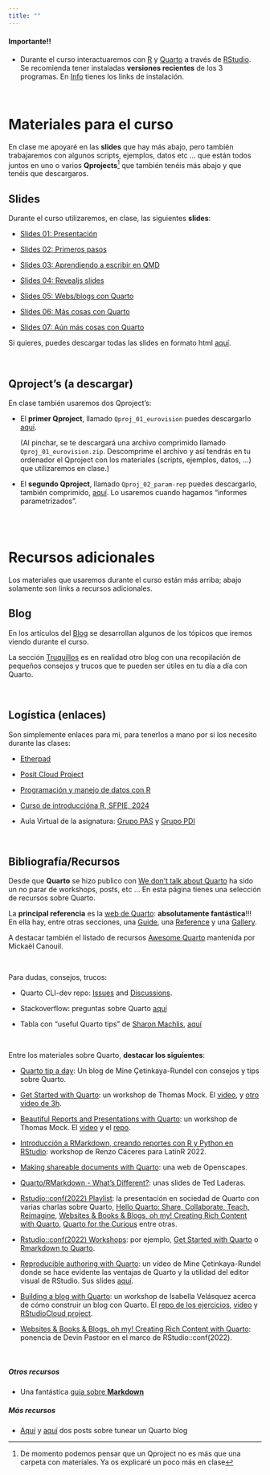 ```yaml
---
title: ""
---
```


::: {.callout-important appearance="default" icon="false"}
#### Importante!!

-   Durante el curso interactuaremos con [R](https://cran.r-project.org/) y [Quarto](https://quarto.org/) a través de [RStudio](https://www.rstudio.com/products/rstudio/). Se recomienda tener instaladas **versiones recientes** de los 3 programas. En [Info](info.qmd) tienes los links de instalación.
:::

<br>

# Materiales para el curso

En clase me apoyaré en las **slides** que hay más abajo, pero también trabajaremos con algunos scripts, ejemplos, datos etc ... que están todos juntos en uno o varios **Qprojects**[^1] que también tenéis más abajo y que tenéis que descargaros.

[^1]: De momento podemos pensar que un Qproject no es más que una carpeta con materiales. Ya os explicaré un poco más en clase

## Slides

Durante el curso utilizaremos, en clase, las siguientes **slides**:

-   [Slides 01: Presentación](./slides/01_presentacion.qmd){target="_blank"}

-   [Slides 02: Primeros pasos](./slides/02_primeros_pasos.qmd){target="_blank"}

-   [Slides 03: Aprendiendo a escribir en QMD](./slides/03_aprendiendo_Qmd.qmd){target="_blank"}

-   [Slides 04: Revealjs slides](./slides/04_revealjs.qmd){target="_blank"}

-   [Slides 05: Webs/blogs con Quarto](./slides/05_primer_web.qmd){target="_blank"}

-   [Slides 06: Más cosas con Quarto](./slides/06_mas_cosas.qmd){target="_blank"}

-   [Slides 07: Aún más cosas con Quarto](./slides/07_aun_mas_cosas.qmd){target="_blank"}


Si quieres, puedes descargar todas las slides en formato html [aquí](./recursos/slides_en_html.zip){target="_blank"}.

<br>

## Qproject's (a descargar)

En clase también usaremos dos Qproject's:

- El **primer Qproject**, llamado  `Qproj_01_eurovision` puedes descargarlo [aquí](./recursos/Qproj_01_eurovision.zip){target="_blank"}.

    (Al pinchar, se te descargará una archivo comprimido llamado `Qproj_01_eurovision.zip`. Descomprime el archivo y así tendrás en tu ordenador el Qproject con los materiales (scripts, ejemplos, datos, ...) que utilizaremos en clase.)


- El **segundo Qproject**, llamado `Qproj_02_param-rep` puedes descargarlo, también comprimido, [aquí](./recursos/Qproj_02_param-rep.zip){target="_blank"}. Lo usaremos cuando hagamos "informes parametrizados".

<!-- 
-   El Qproject llamado "parametrised_reports" que podrás descargar [aquí](/cuestionario/parametrised_reports.zip){target="_blank"}, también comprimido en formato .zip Write 
--> 

<br><br>

# Recursos adicionales

Los materiales que usaremos durante el curso están más arriba; abajo solamente son links a recursos adicionales.

## Blog

En los artículos del [Blog](blog.qmd){target="_blank"} se desarrollan algunos de los tópicos que iremos viendo durante el curso.

La sección [Truquillos](blog_02.qmd){target="_blank"} es en realidad otro blog con una recopilación de pequeños consejos y trucos que te pueden ser útiles en tu día a día con Quarto.

<br>

## Logística (enlaces)

Son simplemente enlaces para mi, para tenerlos a mano por si los necesito durante las clases:

-   [Etherpad](https://etherpad.wikimedia.org/p/curso_intro_DS_UV){target="_blank"}

-   [Posit Cloud Project](https://posit.cloud/content/6139160){target="_blank"}

-   [Programación y manejo de datos con R](https://perezp44.github.io/intro-ds-23-24-web/04-tutoriales.html){target="_blank"}

-   [Curso de introduccióna R, SFPIE, 2024](https://perezp44.github.io/intro.R.sfpie.2024.web/){target="_blank"}

-   Aula Virtual de la asignatura: [Grupo PAS](https://aulavirtual.uv.es/course/view.php?id=74073){target="_blank"} y [Grupo PDI](https://aulavirtual.uv.es/course/view.php?id=74074){target="_blank"}

<br>

## Bibliografía/Recursos

Desde que **Quarto** se hizo publico con [We don't talk about Quarto](https://www.apreshill.com/blog/2022-04-we-dont-talk-about-quarto/){target="_blank"} ha sido un no parar de workshops, posts, etc ... En esta página tienes una selección de recursos sobre Quarto.

La **principal referencia** es la [web de Quarto](https://quarto.org/){target="_blank"}: **absolutamente fantástica**!!! En ella hay, entre otras secciones, una [Guide](https://quarto.org/docs/guide/){target="_blank"}, una [Reference](https://quarto.org/docs/reference/){target="_blank"} y una [Gallery](https://quarto.org/docs/gallery/){target="_blank"}.

A destacar también el listado de recursos [Awesome Quarto](https://github.com/mcanouil/awesome-quarto){target="_blank"} mantenida por Mickaël Canouil.

<br>

Para dudas, consejos, trucos:

-   Quarto CLI-dev repo: [Issues](https://github.com/quarto-dev/quarto-cli/issues?q=is%3Aissue+is%3Aopen+sort%3Aupdated-desc){target="_blank"} and [Discussions](https://github.com/quarto-dev/quarto-cli/discussions){target="_blank"}.

-   Stackoverflow: preguntas sobre Quarto [aquí](https://stackoverflow.com/questions/tagged/quarto){target="_blank"}

-   Tabla con "useful Quarto tips" de [Sharon Machlis](https://fosstodon.org/@smach){target="_blank"}, [aquí](https://apps.machlis.com/shiny/quartotips/){target="_blank"}

<br>

Entre los materiales sobre Quarto, **destacar los siguientes**:

-   [Quarto tip a day](http://mine-cetinkaya-rundel.github.io/quarto-tip-a-day/){target="_blank"}: Un blog de Mine Çetinkaya-Rundel con consejos y tips sobre Quarto.

-   [Get Started with Quarto](https://jthomasmock.github.io/quarto-2hr-webinar/){target="_blank"}: un workshop de Thomas Mock. El [video](https://youtu.be/yvi5uXQMvu4), y [otro video de 3h](https://www.youtube.com/watch?v=KnwQFph3s94&list=PL4IzsxWztPdmSeucR67EH_8_hzldqYZX4&index=8){target="_blank"}.

-   [Beautiful Reports and Presentations with Quarto](https://thomasmock.quarto.pub/reports-presentations/#/title-slide){target="_blank"}: un workshop de Thomas Mock. El [video](https://www.youtube.com/watch?v=hbf7Ai3jnxY){target="_blank"} y el [repo](https://github.com/jthomasmock/quarto-reporting){target="_blank"}.

-   [Introducción a RMarkdown, creando reportes con R y Python en RStudio](https://www.youtube.com/watch?v=d8jSN998Mtw){target="_blank"}: workshop de Renzo Cáceres para LatinR 2022.

-   [Making shareable documents with Quarto](https://openscapes.github.io/quarto-website-tutorial/){target="_blank"}: una web de Openscapes.

-   [Quarto/RMarkdown - What’s Different?](https://laderast.github.io/qmd_rmd/#/title-slide){target="_blank"}: unas slides de Ted Laderas.

-   [Rstudio::conf(2022) Playlist](https://www.youtube.com/playlist?list=PL9HYL-VRX0oTOwqzVtL_q5T8MNrzn0mdH){target="_blank"}: la presentación en sociedad de Quarto con varias charlas sobre Quarto, [Hello Quarto: Share, Collaborate, Teach, Reimagine](https://www.youtube.com/watch?v=p7Hxu4coDl8&list=PL9HYL-VRX0oTOwqzVtL_q5T8MNrzn0mdH&index=4){target="_blank"}, [Websites & Books & Blogs, oh my! Creating Rich Content with Quarto](https://www.youtube.com/watch?v=A9QRN4cpsDY&list=PL9HYL-VRX0oTOwqzVtL_q5T8MNrzn0mdH&index=49){target="_blank"}, [Quarto for the Curious](https://www.youtube.com/watch?v=mrvhk2XUfWo&list=PL9HYL-VRX0oTOwqzVtL_q5T8MNrzn0mdH&index=55){target="_blank"} entre otras.

-   [Rstudio::conf(2022) Workshops](https://github.com/rstudio-conf-2022){target="_blank"}: por ejemplo, [Get Started with Quarto](https://github.com/rstudio-conf-2022/get-started-quarto){target="_blank"} o [Rmarkdown to Quarto](https://github.com/rstudio-conf-2022/rmd-to-quarto){target="_blank"}.

-   [Reproducible authoring with Quarto](https://www.youtube.com/watch?v=6p4vOKS6Xls){target="_blank"}: un vídeo de Mine Çetinkaya-Rundel donde se hace evidente las ventajas de Quarto y la utilidad del editor visual de RStudio. Sus slides [aquí](https://mine-cetinkaya-rundel.github.io/2022-repro-toronto/#/title-slide){target="_blank"}.

-   [Building a blog with Quarto](https://ivelasq.quarto.pub/building-a-blog-with-quarto/){target="_blank"}: un workshop de Isabella Velásquez acerca de cómo construir un blog con Quarto. El [repo de los ejercicios](https://github.com/ivelasq/build-your-own-blog-exercises){target="_blank"}, [video](https://www.youtube.com/watch?v=CVcvXfRyfE0){target="_blank"} y [RStudioCloud project](https://rstudio.cloud/project/4404816){target="_blank"}.

-   [Websites & Books & Blogs, oh my! Creating Rich Content with Quarto](https://www.youtube.com/watch?v=A9QRN4cpsDY&list=PL9HYL-VRX0oTOwqzVtL_q5T8MNrzn0mdH&index=49){target="_blank"}: ponencia de Devin Pastoor en el marco de RStudio::conf(2022).

<br>

##### Otros recursos

-   Una fantástica [guía sobre **Markdown**](https://www.markdownguide.org/){target="_blank"}

##### Más recursos

-   [Aquí](https://albert-rapp.de/posts/13_quarto_blog_writing_guide/13_quarto_blog_writing_guide.html#create-your-own-series) y [aquí](https://ellakaye.co.uk/posts/2022-12-11_welcome-quarto/) dos posts sobre tunear un Quarto blog
